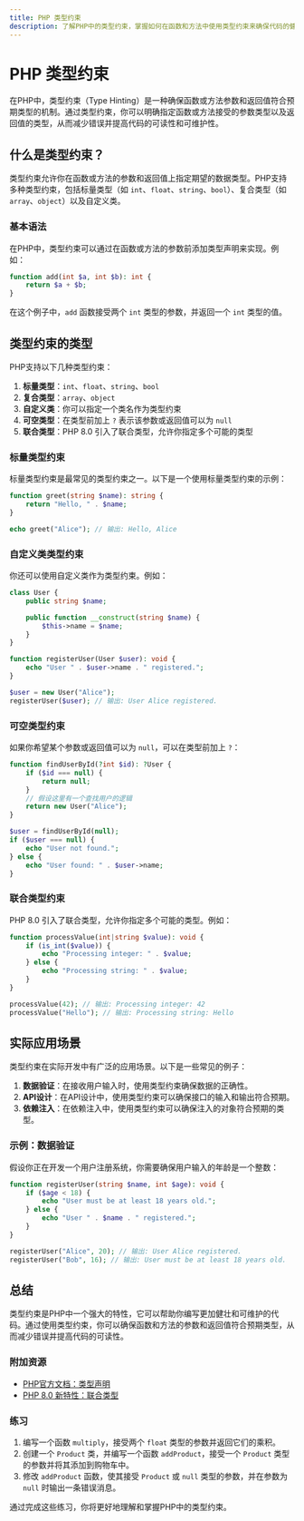 ```yaml
---
title: PHP 类型约束
description: 了解PHP中的类型约束，掌握如何在函数和方法中使用类型约束来确保代码的健壮性和可维护性。
---
```


# PHP 类型约束

在PHP中，类型约束（Type Hinting）是一种确保函数或方法参数和返回值符合预期类型的机制。通过类型约束，你可以明确指定函数或方法接受的参数类型以及返回值的类型，从而减少错误并提高代码的可读性和可维护性。

## 什么是类型约束？

类型约束允许你在函数或方法的参数和返回值上指定期望的数据类型。PHP支持多种类型约束，包括标量类型（如 `int`、`float`、`string`、`bool`）、复合类型（如 `array`、`object`）以及自定义类。

### 基本语法

在PHP中，类型约束可以通过在函数或方法的参数前添加类型声明来实现。例如：

```php
function add(int $a, int $b): int {
    return $a + $b;
}
```

在这个例子中，`add` 函数接受两个 `int` 类型的参数，并返回一个 `int` 类型的值。

## 类型约束的类型

PHP支持以下几种类型约束：

1. **标量类型**：`int`、`float`、`string`、`bool`
2. **复合类型**：`array`、`object`
3. **自定义类**：你可以指定一个类名作为类型约束
4. **可空类型**：在类型前加上 `?` 表示该参数或返回值可以为 `null`
5. **联合类型**：PHP 8.0 引入了联合类型，允许你指定多个可能的类型

### 标量类型约束

标量类型约束是最常见的类型约束之一。以下是一个使用标量类型约束的示例：

```php
function greet(string $name): string {
    return "Hello, " . $name;
}

echo greet("Alice"); // 输出: Hello, Alice
```

### 自定义类类型约束

你还可以使用自定义类作为类型约束。例如：

```php
class User {
    public string $name;

    public function __construct(string $name) {
        $this->name = $name;
    }
}

function registerUser(User $user): void {
    echo "User " . $user->name . " registered.";
}

$user = new User("Alice");
registerUser($user); // 输出: User Alice registered.
```

### 可空类型约束

如果你希望某个参数或返回值可以为 `null`，可以在类型前加上 `?`：

```php
function findUserById(?int $id): ?User {
    if ($id === null) {
        return null;
    }
    // 假设这里有一个查找用户的逻辑
    return new User("Alice");
}

$user = findUserById(null);
if ($user === null) {
    echo "User not found.";
} else {
    echo "User found: " . $user->name;
}
```

### 联合类型约束

PHP 8.0 引入了联合类型，允许你指定多个可能的类型。例如：

```php
function processValue(int|string $value): void {
    if (is_int($value)) {
        echo "Processing integer: " . $value;
    } else {
        echo "Processing string: " . $value;
    }
}

processValue(42); // 输出: Processing integer: 42
processValue("Hello"); // 输出: Processing string: Hello
```

## 实际应用场景

类型约束在实际开发中有广泛的应用场景。以下是一些常见的例子：

1. **数据验证**：在接收用户输入时，使用类型约束确保数据的正确性。
2. **API设计**：在API设计中，使用类型约束可以确保接口的输入和输出符合预期。
3. **依赖注入**：在依赖注入中，使用类型约束可以确保注入的对象符合预期的类型。

### 示例：数据验证

假设你正在开发一个用户注册系统，你需要确保用户输入的年龄是一个整数：

```php
function registerUser(string $name, int $age): void {
    if ($age < 18) {
        echo "User must be at least 18 years old.";
    } else {
        echo "User " . $name . " registered.";
    }
}

registerUser("Alice", 20); // 输出: User Alice registered.
registerUser("Bob", 16); // 输出: User must be at least 18 years old.
```

## 总结

类型约束是PHP中一个强大的特性，它可以帮助你编写更加健壮和可维护的代码。通过使用类型约束，你可以确保函数和方法的参数和返回值符合预期类型，从而减少错误并提高代码的可读性。

### 附加资源

- [PHP官方文档：类型声明](https://www.php.net/manual/en/language.types.declarations.php)
- [PHP 8.0 新特性：联合类型](https://www.php.net/releases/8.0/en.php)

### 练习

1. 编写一个函数 `multiply`，接受两个 `float` 类型的参数并返回它们的乘积。
2. 创建一个 `Product` 类，并编写一个函数 `addProduct`，接受一个 `Product` 类型的参数并将其添加到购物车中。
3. 修改 `addProduct` 函数，使其接受 `Product` 或 `null` 类型的参数，并在参数为 `null` 时输出一条错误消息。

通过完成这些练习，你将更好地理解和掌握PHP中的类型约束。